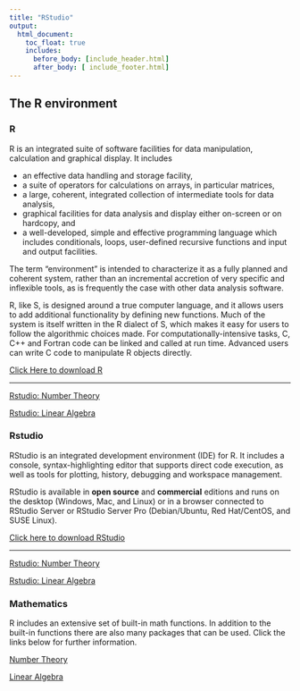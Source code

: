 ```yaml
---
title: "RStudio"
output:
  html_document:
    toc_float: true
    includes:
      before_body: [include_header.html]
      after_body: [ include_footer.html]
---
```

## **The R environment** {.tabset .tabset-fade .tabset-pills}
### R 

R is an integrated suite of software facilities for data manipulation, calculation and graphical display. It includes

+ an effective data handling and storage facility,
+ a suite of operators for calculations on arrays, in particular matrices,
+ a large, coherent, integrated collection of intermediate tools for data analysis,
+ graphical facilities for data analysis and display either on-screen or on hardcopy, and
+ a well-developed, simple and effective programming language which includes conditionals, loops, user-defined recursive functions and input and output facilities.

The term “environment” is intended to characterize it as a fully planned and coherent system, rather than an incremental accretion of very specific and inflexible tools, as is frequently the case with other data analysis software.

R, like S, is designed around a true computer language, and it allows users to add additional functionality by defining new functions. Much of the system is itself written in the R dialect of S, which makes it easy for users to follow the algorithmic choices made. For computationally-intensive tasks, C, C++ and Fortran code can be linked and called at run time. Advanced users can write C code to manipulate R objects directly.

[Click Here to download R](https://cran.r-project.org/mirrors.html)

***
 [Rstudio: Number Theory](rs2.html)
 
 [Rstudio: Linear Algebra](rs1.html)

### Rstudio

RStudio is an integrated development environment (IDE) for R. It includes a console, syntax-highlighting editor that supports direct code execution, as well as tools for plotting, history, debugging and workspace management.

RStudio is available in **open source** and **commercial** editions and runs on the desktop (Windows, Mac, and Linux) or in a browser connected to RStudio Server or RStudio Server Pro (Debian/Ubuntu, Red Hat/CentOS, and SUSE Linux).

[Click here to download RStudio](https://rstudio.com/products/rstudio/)

 
***
 [Rstudio: Number Theory](rs2.html)
 
 [Rstudio: Linear Algebra](rs1.html)
 
### Mathematics
R includes an extensive set of built-in math functions. In addition to the built-in functions there are also many packages that can be used. Click the links below for further information.

 [Number Theory](rs2.html)
 
 [ Linear Algebra](rs1.html)
 
 